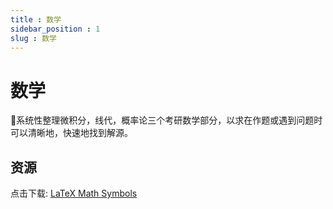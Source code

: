 ```yaml
---
title : 数学
sidebar_position : 1
slug : 数学
---
```

# 数学
  
🥳系统性整理微积分，线代，概率论三个考研数学部分，以求在作题或遇到问题时可以清晰地，快速地找到解源。


## 资源

点击下载: [LaTeX Math Symbols](/res/files/latex.pdf)

